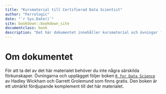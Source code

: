 ```yaml
--- 
title: "Kursmaterial till Certifierad Data Scientist"
author: "Ferrologic"
date: "`r Sys.Date()`"
site: bookdown::bookdown_site
documentclass: book
description: "Det här dokumentet innehåller kursmaterial och övningar för det första blockets R-övningar."
---
```


# Om dokumentet

För att ta del av det här materialet behöver du inte några särskilda förkunskaper. Övningarna och upplägget följer boken [`R for Data Science`](http://r4ds.had.co.nz/index.html) av Hadley Wickham och Garrett Grolemund som finns gratis. Den boken är ett utmärkt fördjupande komplement till det här materialet. 



